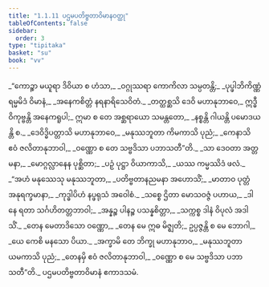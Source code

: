 ```yaml
---
title: "1.1.11 ပဌမပတိဗ္ဗတာဝိမာနဝတ္ထု"
tableOfContents: false
sidebar:
  order: 3
type: "tipitaka"
basket: "su"
book: "vv"
---
```



<DynamicBreadcrumb />

<Division number="93" book="vv">

<Paragraph number="104" type="verses" book="vv">
_“ကောဉ္စာ မယူရာ ဒိဝိယာ စ ဟံသာ,_  
_ဝဂ္ဂုဿရာ ကောကိလာ သမ္ပတန္တိ;_  
_ပုပ္ဖါဘိကိဏ္ဏံ ရမ္မမိဒံ ဝိမာနံ,_  
_အနေကစိတ္တံ နရနာရိသေဝိတံ._  

</Paragraph>

</Division>
<Division number="94" book="vv">

<Paragraph number="105" book="vv">
_တတ္ထစ္ဆသိ ဒေဝိ မဟာနုဘာဝေ,_  
ဣဒ္ဓီ ဝိကုဗ္ဗန္တိ အနေကရူပါ;_  
ဣမာ စ တေ အစ္ဆရာယော သမန္တတော,_  
_နစ္စန္တိ ဂါယန္တိ ပမောဒယန္တိ စ._  

</Paragraph>

</Division>
<Division number="95" book="vv">

<Paragraph number="106" type="verses" book="vv">
_ဒေဝိဒ္ဓိပတ္တာသိ မဟာနုဘာဝေ,_  
_မနုဿဘူတာ ကိမကာသိ ပုညံ;_  
_ကေနာသိ ဧဝံ ဇလိတာနုဘာဝါ,_  
_ဝဏ္ဏော စ တေ သဗ္ဗဒိသာ ပဘာသတီ”တိ._  

</Paragraph>

</Division>
<Division number="96" book="vv">

<Paragraph number="107" type="verses" book="vv">
_သာ ဒေဝတာ အတ္တမနာ,_  
_မောဂ္ဂလ္လာနေန ပုစ္ဆိတာ;_  
_ပဉှံ ပုဋ္ဌာ ဝိယာကာသိ,_  
_ယဿ ကမ္မဿိဒံ ဖလံ._  

</Paragraph>

</Division>
<Division number="97" book="vv">

<Paragraph number="108" type="verses" book="vv">
_“အဟံ မနုဿေသု မနုဿဘူတာ,_  
_ပတိဗ္ဗတာနညမနာ အဟောသိံ;_  
_မာတာဝ ပုတ္တံ အနုရက္ခမာနာ,_  
_ကုဒ္ဓါပိဟံ နပ္ဖရုသံ အဝေါစံ._  

</Paragraph>

</Division>
<Division number="98" book="vv">

<Paragraph number="109" type="verses" book="vv">
_သစ္စေ ဌိတာ မောသဝဇ္ဇံ ပဟာယ,_  
_ဒါနေ ရတာ သင်္ဂဟိတတ္တဘာဝါ;_  
_အန္နဉ္စ ပါနဉ္စ ပသန္နစိတ္တာ,_  
_သက္ကစ္စ ဒါနံ ဝိပုလံ အဒါသိံ._  

</Paragraph>

</Division>
<Division number="99" book="vv">

<Paragraph number="110" type="verses" book="vv">
_တေန မေတာဒိသော ဝဏ္ဏော,_  
_တေန မေ ဣဓ မိဇ္ဈတိ;_  
ဥပ္ပဇ္ဇန္တိ စ မေ ဘောဂါ,_  
_ယေ ကေစိ မနသော ပိယာ._  

</Paragraph>

</Division>
<Division number="100" book="vv">

<Paragraph number="111" type="verses" book="vv">
_အက္ခာမိ တေ ဘိက္ခု မဟာနုဘာဝ,_  
_မနုဿဘူတာ ယမကာသိ ပုညံ;_  
_တေနမှိ ဧဝံ ဇလိတာနုဘာဝါ,_  
_ဝဏ္ဏော စ မေ သဗ္ဗဒိသာ ပဘာသတီ”တိ._  


</Paragraph>
</Division>

<Paragraph number="112" type="center" book="vv">
ပဌမပတိဗ္ဗတာဝိမာနံ ဧကာဒသမံ.
</Paragraph>
